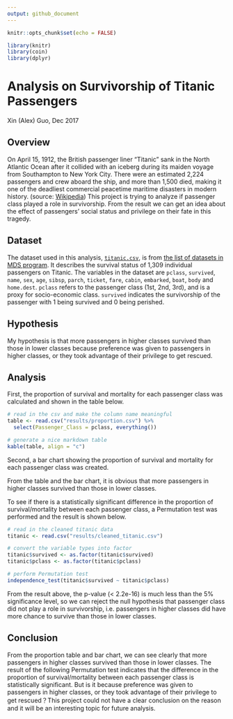 ```yaml
---
output: github_document
---
```


```r
knitr::opts_chunk$set(echo = FALSE)
```

```r
library(knitr)
library(coin)
library(dplyr)
```

# Analysis on Survivorship of Titanic Passengers

Xin (Alex) Guo, Dec 2017

## Overview

On April 15, 1912, the British passenger liner "Titanic" sank in the North Atlantic Ocean after it collided with an iceberg during its maiden voyage from Southampton to New York City. There were an estimated 2,224 passengers and crew aboard the ship, and more than 1,500 died, making it one of the deadliest commercial peacetime maritime disasters in modern history. (source: [Wikipedia](https://en.wikipedia.org/wiki/RMS_Titanic)) This project is trying to analyze if passenger class played a role in survivorship. From the result we can get an idea about the effect of passengers' social status and privilege on their fate in this tragedy.

## Dataset

The dataset used in this analysis, [`titanic.csv`](https://github.com/alexguoxin/Survivorship-of-Titanic-Passengers/blob/master/data/titanic.csv), is from [the list of datasets in MDS program](https://github.ubc.ca/ubc-mds-2017/datasets). It describes the survival status of 1,309 individual passengers on Titanic. The variables in the dataset are `pclass`, `survived`, `name`, `sex`, `age`, `sibsp`, `parch`, `ticket`, `fare`, `cabin`, `embarked`, `boat`, `body` and `home.dest`. `pclass` refers to the passenger class (1st, 2nd, 3rd), and is a proxy for socio-economic class. `survived` indicates the survivorship of the passenger with 1 being survived and 0 being perished. 

## Hypothesis

My hypothesis is that more passengers in higher classes survived than those in lower classes because preference was given to passengers in higher classes, or they took advantage of their privilege to get rescued.

## Analysis

First, the proportion of survival and mortality for each passenger class was calculated and shown in the table below.

```r
# read in the csv and make the column name meaningful
table <- read.csv("results/proportion.csv") %>% 
  select(Passenger_Class = pclass, everything())

# generate a nice markdown table
kable(table, align = "c")
```

Second, a bar chart showing the proportion of survival and mortality for each passenger class was created.

[](../results/figure/bar_chart.png)

From the table and the bar chart, it is obvious that more passengers in higher classes survived than those in lower classes.

To see if there is a statistically significant difference in the proportion of survival/mortality between each passenger class, a Permutation test was performed and the result is shown below.

```r
# read in the cleaned titanic data
titanic <- read.csv("results/cleaned_titanic.csv")

# convert the variable types into factor
titanic$survived <- as.factor(titanic$survived)
titanic$pclass <- as.factor(titanic$pclass)

# perform Permutation test 
independence_test(titanic$survived ~ titanic$pclass)
```

From the result above, the p-value (< 2.2e-16) is much less than the 5% significance level, so we can reject the null hypothesis that passenger class did not play a role in survivorship, i.e. passengers in higher classes did have more chance to survive than those in lower classes. 

## Conclusion

From the proportion table and bar chart, we can see clearly that more passengers in higher classes survived than those in lower classes. The result of the following Permutation test indicates that the difference in the proportion of survival/mortality between each passenger class is statistically significant. But is it because preference was given to passengers in higher classes, or they took advantage of their privilege to get rescued？This project could not have a clear conclusion on the reason and it will be an interesting topic for future analysis.

